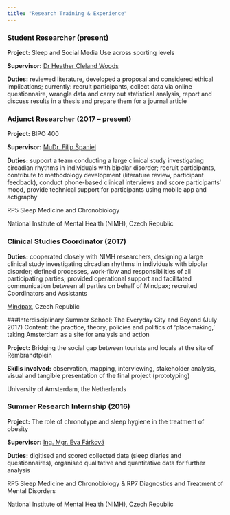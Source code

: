 ```yaml
---
title: "Research Training & Experience"
---
```

### Student Researcher (present)
**Project:** Sleep and Social Media Use across sporting levels

**Supervisor:** [Dr Heather Cleland Woods](https://www.gla.ac.uk/schools/psychology/staff/heatherwoods/)

**Duties:** reviewed literature, developed a proposal and considered ethical implications; currently: recruit participants, collect data via online questionnaire, wrangle data and carry out statistical analysis, report and discuss results in a thesis and prepare them for a journal article

### Adjunct Researcher (2017 – present)
**Project:** BIPO 400

**Supervisor:** [MuDr. Filip Španiel](https://www.researchgate.net/profile/Filip_Spaniel)

**Duties:** support a team conducting a large clinical study investigating circadian rhythms in individuals with bipolar disorder; recruit participants, contribute to methodology development (literature review, participant feedback), conduct phone-based clinical interviews and score participants‘ mood, provide technical support for participants using mobile app and actigraphy 

RP5 Sleep Medicine and Chronobiology

National Institute of Mental Health (NIMH), Czech Republic

### Clinical Studies Coordinator (2017)
**Duties:** cooperated closely with NIMH researchers, designing a large clinical study investigating circadian rhythms in individuals with bipolar disorder; defined processes, work-flow and responsibilities of all participating parties; provided operational support and facilitated communication between all parties on behalf of Mindpax; recruited Coordinators and Assistants 

[Mindpax](https://mindpax.me/en/), Czech Republic

###Interdisciplinary Summer School: The Everyday City and Beyond (July 2017)
Content: the practice, theory, policies and politics of ‘placemaking,' taking Amsterdam as a site for analysis and action

**Project:** Bridging the social gap between tourists and locals at the site of Rembrandtplein

**Skills involved:** observation, mapping, interviewing, stakeholder analysis, visual and tangible presentation of the final project (prototyping)   

University of Amsterdam, the Netherlands 


### Summer Research Internship (2016)
**Project:** The role of chronotype and sleep hygiene in the treatment of obesity 

**Supervisor:** [Ing. Mgr. Eva Fárková](http://www.nudz.cz/en/employee/?id=521)

**Duties:** digitised and scored collected data (sleep diaries and questionnaires), organised qualitative and quantitative data for further analysis

RP5 Sleep Medicine and Chronobiology & RP7 Diagnostics and Treatment of Mental Disorders 

National Institute of Mental Health (NIMH), Czech Republic 



